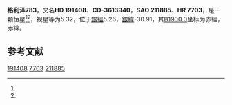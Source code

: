 {{Starbox begin
| name = HD 191408
}}
{{Starbox observe
| epoch = [[J2000.0|J2000.0]]
| constell = [[人马座|人马座]]<ref name=SIMBAD>{{cite web
 | url=http://simbad.u-strasbg.fr/simbad/sim-id?Ident=HR+7703
 | title=Pulsating variable Star
 | publisher=Centre de Données astronomiques de Strasbourg
 | work=SIMBAD
 | accessdate=2012-07-13
 | archive-date=2014-01-12
 | archive-url=https://web.archive.org/web/20140112004037/http://simbad.u-strasbg.fr/simbad/sim-id?Ident=HR+7703
 | dead-url=no
 }}</ref><ref name=DATA>{{cite web
 | url=http://vizier.u-strasbg.fr/viz-bin/VizieR-5?-out.add=.&-source=5050&-corr=PK=HR&-out.max=9999&HR=7703
 | title=VizieR Detailed Page
 | accessdate=2012-07-13
 | archive-date=2016-03-05
 | archive-url=https://web.archive.org/web/20160305004221/http://vizier.u-strasbg.fr/viz-bin/VizieR-5?-out.add=.&-source=5050&-corr=PK=HR&-out.max=9999&HR=7703
 | dead-url=no
 }}</ref>
| 星官 = 
| ra = {{RA|20|11|11.9}}<ref name=SIMBAD /><ref name=DATA />
| dec = {{DEC|-36|6|4}}<ref name=SIMBAD /><ref name=DATA />
| appmag_v = 5.32<ref name=SIMBAD /><ref name=DATA />
}}
{{Starbox character
| class = K3V<ref name=SIMBAD /><ref name=DATA />
| b-v = 0.87<ref name=SIMBAD /><ref name=DATA />
| u-b = 0.46<ref name=SIMBAD /><ref name=DATA />
| r-i = 0.49<ref name=SIMBAD /><ref name=DATA />
| variable = 
}}
{{Starbox astrometry
| radial_v = 0.46
| prop_mo_ra = -130
| parallax = 0.179
| p_error = 
}}
{{Starbox catalog
| names =CD-3613940，[[SAO星表|SAO]] 211885，[[HD星表|HD]] 191408，[[HR星表|HR]] 7703}}
{{Starbox reference |Simbad=HR+7703}}
{{Starbox end}}

'''格利泽783'''，又名'''HD 191408'''、'''CD-3613940'''，'''SAO 211885'''、'''HR 7703'''，是一颗恒星<ref name=SIMBAD /><ref name=DATA />，视星等为5.32，位于[[銀道座標系|銀經]]5.26，[[銀道座標系|銀緯]]-30.91，其[[B1900.0|B1900.0]]坐标为赤經{{RA|20|4|37.7}}，赤緯{{DEC|-36|-30.91|9}}。

== 参考文献 ==
{{reflist}}

{{Nearest systems|4}}

{{star-stub}}

[[Category:HD和HDE天體|191408]]
[[Category:HR天體|7703]]
[[Category:SAO天體|211885]]